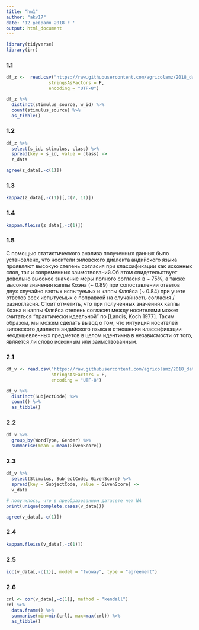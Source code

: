 ---
title: "hw1"
author: "akv17"
date: '12 февраля 2018 г '
output: html_document
---


```{r}
library(tidyverse)
library(irr)
```


### 1.1


```{r}
df_z <-  read.csv("https://raw.githubusercontent.com/agricolamz/2018_data_analysis_for_linguists/master/data/students/akv17/hw1_agreement/hw1_1_zilo_class.csv",
                stringsAsFactors = F,
                encoding = "UTF-8")

df_z %>%
  distinct(stimulus_source, w_id) %>%
  count(stimulus_source) %>%
  as_tibble()
```


### 1.2


```{r}
df_z %>% 
  select(s_id, stimulus, class) %>% 
  spread(key = s_id, value = class) ->
  z_data

agree(z_data[,-c(1)])
```


### 1.3


```{r}
kappa2(z_data[,-c(1)][,c(7, 11)])
```


### 1.4


```{r}
kappam.fleiss(z_data[,-c(1)])
```


### 1.5


С помощью статистического анализа полученных данных было установлено, что носители зиловского диалекта андийского языка проявляют высокую степень согласия при классификации как исконных слов, так и современных заимствований.Об этом свидетельствует довольно высокое значение меры полного согласия в ~ 75%, а также высокие значения каппы Коэна (~ 0.89) при сопоставлении ответов двух случайно взятых испытуемых и каппы Фляйса (~ 0.84) при учете ответов всех испытуемых с поправкой на случайность согласия / разногласия. Стоит отметить, что при полученных значениях каппы Коэна и каппы Фляйса степень согласия между носителями может считаться "практически идеальной" по [Landis, Koch 1977]. Таким образом, мы можем сделать вывод о том, что интуиция носителей зиловского диалекта андийского языка в отношении классификации неодушевленных предметов в целом идентична в независмости от того, является ли слово исконным или заимствованным.      


### 2.1

```{r}
df_v <- read.csv("https://raw.githubusercontent.com/agricolamz/2018_data_analysis_for_linguists/master/data/students/akv17/hw1_agreement/hw1_2_verbs.csv",
                 stringsAsFactors = F,
                 encoding = "UTF-8")

df_v %>%
  distinct(SubjectCode) %>%
  count() %>%
  as_tibble()
```


### 2.2


```{r}
df_v %>%
  group_by(WordType, Gender) %>%
  summarise(mean = mean(GivenScore))
```


### 2.3


```{r}
df_v %>%
  select(Stimulus, SubjectCode, GivenScore) %>%
  spread(key = SubjectCode, value = GivenScore) ->
  v_data

# получилось, что в преобразованном датасете нет NA
print(unique(complete.cases(v_data)))

agree(v_data[,-c(1)])
```


### 2.4


```{r}
kappam.fleiss(v_data[,-c(1)])
```


### 2.5


```{r}
icc(v_data[,-c(1)], model = "twoway", type = "agreement")
```


### 2.6


```{r}
crl <- cor(v_data[,-c(1)], method = "kendall")
crl %>%
  data.frame() %>%
  summarise(min=min(crl), max=max(crl)) %>%
  as_tibble()

```

